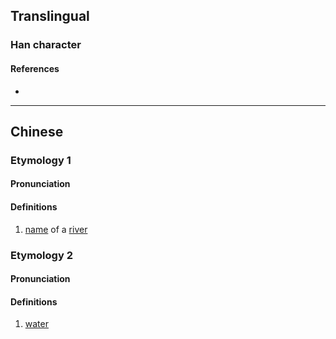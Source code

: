 {{character info}}
==Translingual==

===Han character===
{{Han char|rn=85|rad=水|as=12|sn=15|four=|canj=ETWI,XETWI|ids=⿰氵尊}}

====References====
* {{Han ref|kx=0651.320|dkj=18322|hdz=31745.080|uh=6F8A|ud=28554}}

----

==Chinese==
{{zh-forms}}

===Etymology 1===

====Pronunciation====
{{zh-pron
|m=cūn
|c=cyun1
|mc=
|oc=
|ma=
|cat=pn
}}

====Definitions====
{{zh-hanzi}}

# [[name]] of a [[river]]

===Etymology 2===

====Pronunciation====
{{zh-pron
|m=cún
|c=
|ma=
|cat=n
}}

====Definitions====
{{zh-hanzi}}

# [[water]]